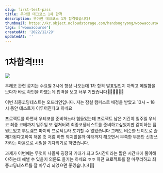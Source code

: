 ```yaml
---
slug: first-test-pass
title: 우아한 테크코스 1차 합격
description: 우아한 테크코스 1차 합격했습니다!
thumbnail: https://kr.object.ncloudstorage.com/handongryong/woowacourse.png
tags: ['woowacourse']
createdAt: '2022/12/29'
updatedAt: ''
---
```


# 1차합격!!!!

![](https://velog.velcdn.com/images/ryong-e/post/cdb9ed45-e595-4bf6-99c2-175760c5f855/image.png)

우레코 관련 공지는 수요일 3시에 항상 나오는데 1차 합격 발표일인지 까먹고 메일함을 보다가 바로 확인을 하였는데
합격을 보고 너무 기뻤습니다👍🏻👍🏻👍🏻

이번 최종코딩테스트는 오프라인입니다.
저는 잠실 캠퍼스로 배정을 받았고 13시 ~ 18시 동안 테스트가 이루어진다고 하네요

프로젝트를 하면서 우테코를 준비하느라 힘들었는데
프로젝트 남은 기간이 일주일 우테코 최종 코테까지 일주일 또 곂쳐버려 최종코딩테스트를 준비하고싶었지만
같이하는 팀원도있고 부트캠프 마지막 프로젝트라 포기할 수 없었습니다
그래도 비슷한 난이도로 출제가된다고하여 해온 것 처럼 하면 되지않을까 여태까지 해오면서 부족한 부분만 신경쓰자라는 마음으로 시험을 기다리기로 하였습니다.

과제가 이번에는 무엇이 나올까 굉장히 기대가 되고 5시간이라는 짧은 시간내에 풀이해야하는데 해낼 수 있을지 의문도 들기는 하네요 ㅎㅎ
하던 프로젝트를 잘 마무리하고 최종코딩테스트를 잘 마무리 되었으면 좋겠습니다!👏🏻
